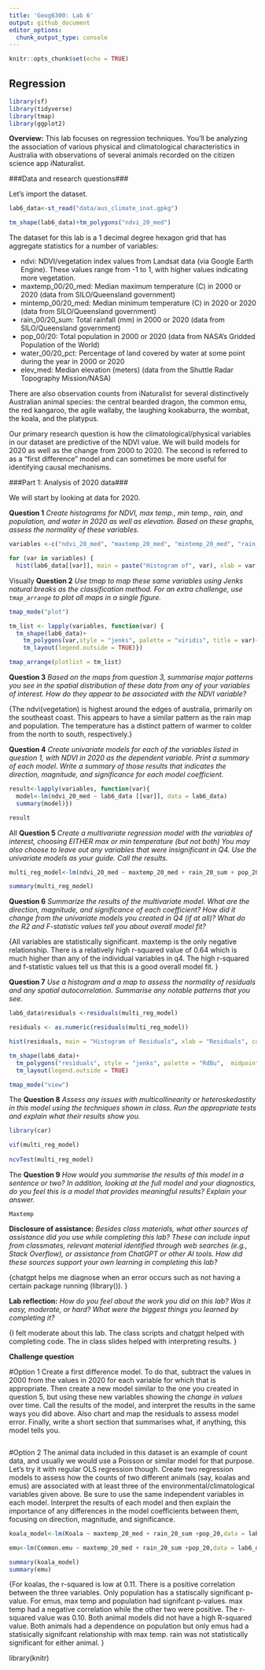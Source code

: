 ```yaml
---
title: 'Geog6300: Lab 6'
output: github_document
editor_options: 
  chunk_output_type: console
---
```


```r
knitr::opts_chunk$set(echo = TRUE)
```

## Regression

```r
library(sf)
library(tidyverse)
library(tmap)
library(ggplot2)
```

**Overview:**
This lab focuses on regression techniques. You'll be analyzing the association of various physical and climatological characteristics in Australia with observations of several animals recorded on the citizen science app iNaturalist.

###Data and research questions###

Let's import the dataset.

```r
lab6_data<-st_read("data/aus_climate_inat.gpkg")

tm_shape(lab6_data)+tm_polygons("ndvi_20_med")
```

The dataset for this lab is a 1 decimal degree hexagon grid that has aggregate statistics for a number of variables:

* ndvi: NDVI/vegetation index values from Landsat data (via Google Earth Engine). These values range from -1 to 1, with higher values indicating more vegetation.
* maxtemp_00/20_med: Median maximum temperature (C) in 2000 or 2020 (data from SILO/Queensland government)
* mintemp_00/20_med: Median minimum temperature (C) in 2020 or 2020 (data from SILO/Queensland government)
* rain_00/20_sum: Total rainfall (mm) in 2000 or 2020 (data from SILO/Queensland government)
* pop_00/20: Total population in 2000 or 2020 (data from NASA's Gridded Population of the World)
* water_00/20_pct: Percentage of land covered by water at some point during the year in 2000 or 2020
* elev_med: Median elevation (meters) (data from the Shuttle Radar Topography Mission/NASA)

There are also observation counts from iNaturalist for several distinctively Australian animal species: the central bearded dragon, the common emu, the red kangaroo, the agile wallaby, the laughing kookaburra, the wombat, the koala, and the platypus.

Our primary research question is how the climatological/physical variables in our dataset are predictive of the NDVI value. We will build models for 2020 as well as the change from 2000 to 2020. The second is referred to as a "first difference" model and can sometimes be more useful for identifying causal mechanisms.

###Part 1: Analysis of 2020 data###

We will start by looking at data for 2020. 

**Question 1** _Create histograms for NDVI, max temp., min temp., rain, and population, and water in 2020 as well as elevation. Based on these graphs, assess the normality of these variables._

```r

variables <-c("ndvi_20_med", "maxtemp_20_med", "mintemp_20_med", "rain_20_sum", "pop_20", "water_20_pct", "elev_med")

for (var in variables) {
  hist(lab6_data[[var]], main = paste("Histogram of", var), xlab = var, col = "grey", breaks = 30)}


```

{Visually, all of these graphs appear to be skewed and not normal. Elevation is probably the closest to normal distribution. }

**Question 2** _Use tmap to map these same variables using Jenks natural breaks as the classification method. For an extra challenge, use `tmap_arrange` to plot all maps in a single figure._

```r
tmap_mode("plot")

tm_list <- lapply(variables, function(var) {
  tm_shape(lab6_data)+
    tm_polygons(var,style = "jenks", palette = "viridis", title = var)+
    tm_layout(legend.outside = TRUE)})

tmap_arrange(plotlist = tm_list)

```


**Question 3** _Based on the maps from question 3, summarise major patterns you see in the spatial distribution of these data from any of your variables of interest. How do they appear to be associated with the NDVI variable?_

{The ndvi(vegetation) is highest around the edges of australia, primarily on the southeast coast. This appears to have a similar pattern as the rain map and population. The temperature has a distinct pattern of warmer to colder from the north to south, respectively.}

**Question 4** _Create univariate models for each of the variables listed in question 1, with NDVI in 2020 as the dependent variable. Print a summary of each model. Write a summary of those results that indicates the direction, magnitude, and significance for each model coefficient._

```r
result<-lapply(variables, function(var){
  model<-lm(ndvi_20_med ~ lab6_data [[var]], data = lab6_data)
  summary(model)})

result
```

{All had significant findings except for water_20_pct (which also had the lowest r squared value). rain_20_sum had the highest r-squared value at 0.43. Max temp, mintemp, and water_pct have a negative effect on vegetation. Rain, pop, and elevation had positive effect on vegetation. }

**Question 5** _Create a multivariate regression model with the variables of interest, choosing EITHER max or min temperature (but not both) You may also choose to leave out any variables that were insignificant in Q4. Use the univariate models as your guide. Call the results._

```r
multi_reg_model<-lm(ndvi_20_med ~ maxtemp_20_med + rain_20_sum + pop_20 + elev_med,data = lab6_data)

summary(multi_reg_model)
```

**Question 6** _Summarize the results of the multivariate model. What are the direction, magnitude, and significance of each coefficient? How did it change from the univariate models you created in Q4 (if at all)? What do the R2 and F-statistic values tell you about overall model fit?_

{All variables are statistically significant. maxtemp is the only negative relationship. There is a relatively high r-squared value of 0.64 which is much higher than any of the individual variables in q4. The high r-squared and f-statistic values tell us that this is a good overall model fit. }

**Question 7** _Use a histogram and a map to assess the normality of residuals and any spatial autocorrelation. Summarise any notable patterns that you see._

```r
lab6_data$residuals <-residuals(multi_reg_model)

residuals <- as.numeric(residuals(multi_reg_model))

hist(residuals, main = "Histogram of Residuals", xlab = "Residuals", col = "lightgrey",breaks = 30)

tm_shape(lab6_data)+
  tm_polygons("residuals", style = "jenks", palette = "RdBu",  midpoint = 0, title = "Residuals") +
  tm_layout(legend.outside = TRUE)

tmap_mode("view")
```

{The residuals are relatively evenly spreadout throughout. The red (lowest) residuals are found along the north and south coast, with few on the east and west coast. The orange residuals seem to be clustered around the middle region.}

**Question 8** _Assess any issues with multicollinearity or heteroskedastity in this model using the techniques shown in class. Run the appropriate tests and explain what their results show you._

```r
library(car)

vif(multi_reg_model)
    
ncvTest(multi_reg_model)
```

{The vif values are from 1.009-1.17 indicating no multicollinearity. The statisically significant pvalue indicates evidence of heterskedasity. }

**Question 9** _How would you summarise the results of this model in a sentence or two? In addition, looking at the full model and your diagnostics, do you feel this is a model that provides meaningful results? Explain your answer._

```
{Maxtemp, rain, pop, and elevation have an effect on ndvi. I feel this model provides meaningful results due to the statistical significance and the relatively high r-squared value. However, the heteroskedacity means this model may need revisiting. }
```


**Disclosure of assistance:** _Besides class materials, what other sources of assistance did you use while completing this lab? These can include input from classmates, relevant material identified through web searches (e.g., Stack Overflow), or assistance from ChatGPT or other AI tools. How did these sources support your own learning in completing this lab?_

{chatgpt helps me diagnose when an error occurs such as not having a certain package running (library()). }

**Lab reflection:** _How do you feel about the work you did on this lab? Was it easy, moderate, or hard? What were the biggest things you learned by completing it?_

{I felt moderate about this lab. The class scripts and chatgpt helped with completing code. The in class slides helped with interpreting results. }


**Challenge question**

#Option 1
Create a first difference model. To do that, subtract the values in 2000 from the values in 2020 for each variable for which that is appropriate. Then create a new model similar to the one you created in question 5, but using these new variables showing the *change in values* over time. Call the results of the model, and interpret the results in the same ways you did above. Also chart and map the residuals to assess model error. Finally, write a short section that summarises what, if anything, this model tells you. 

```r

```




#Option 2
The animal data included in this dataset is an example of count data, and usually we would use a Poisson or similar model for that purpose. Let's try it with regular OLS regression though. Create two regression models to assess how the counts of two different animals (say, koalas and emus) are associated with at least three of the environmental/climatological variables given above. Be sure to use the same independent variables in each model. Interpret the results of each model and then explain the importance of any differences in the model coefficients between them, focusing on direction, magnitude, and significance.

```r
koala_model<-lm(Koala ~ maxtemp_20_med + rain_20_sum +pop_20,data = lab6_data)

emu<-lm(Common.emu ~ maxtemp_20_med + rain_20_sum +pop_20,data = lab6_data)

summary(koala_model)
summary(emu)
```
{For koalas, the r-squared is low at 0.11. There is a positive correlation between the three variables. Only population has a statiscally significant p-value.
For emus, max temp and population had signifcant p-values. max temp had a negative correlation while the other two were positive. The r-squared value was 0.10. Both animal models did not have a high R-squared value. Both animals had a dependence on population but only emus had a statisically signifcant relationship with max temp. rain was not statistically significant for either animal. }

library(knitr)

